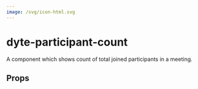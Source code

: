 ```yaml
---
image: /svg/icon-html.svg
---
```


# dyte-participant-count

A component which shows count of total joined participants in a meeting.

## Props

<PropsTable of="dyte-participant-count" />

